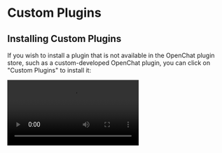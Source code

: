 # Custom Plugins

## Installing Custom Plugins

If you wish to install a plugin that is not available in the OpenChat plugin store, such as a custom-developed OpenChat plugin, you can click on "Custom Plugins" to install it:

<Video src="https://github.com/openhub/open-chat/assets/28616219/034a328c-8465-4499-8f93-fdcdb03343cd" />

In addition, OpenChat's plugin mechanism is compatible with ChatGPT plugins, so you can easily install corresponding ChatGPT plugins.

If you want to try installing custom plugins on your own, you can use the following links to try:

- `Custom Open Plugin` Mock Credit Card: [https://open-plugin-mock-credit-card.vercel.app/manifest.json](https://open-plugin-mock-credit-card.vercel.app/manifest.json)
- `ChatGPT Plugin` Access Links: [https://www.accesslinks.ai/.well-known/ai-plugin.json](https://www.accesslinks.ai/.well-known/ai-plugin.json)

<Cards rows={2}>
  <Image alt="Installing Custom Plugins S1" height={472} src="https://github.com/openhub/open-chat/assets/28616219/bb9cd00f-b20c-4d7b-9c60-b921d350e319" />

  <Image alt="Installing Custom Plugins S2" height={472} src="https://github.com/openhub/open-chat/assets/28616219/bdeb678e-6502-4667-86b1-504221ee7ded" />
</Cards>

## Developing Custom Plugins

If you wish to develop a OpenChat plugin on your own, feel free to refer to the [Plugin Development Guide](/en/usage/plugins/development) to expand the possibilities of your AI assistant!
